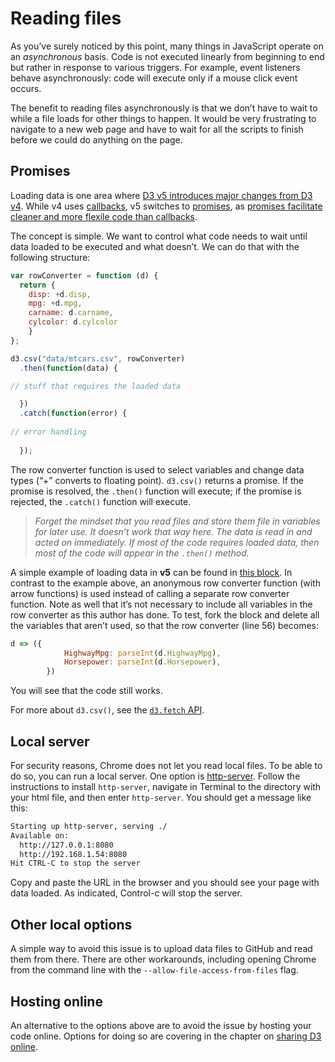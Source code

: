 # Reading files <i class="fa fa-file-text-o"></i>

As you've surely noticed by this point, many things in JavaScript operate on an *asynchronous* basis. Code is not executed linearly from beginning to end but rather in response to various triggers. For example, event listeners behave asynchronously: code will execute only if a mouse click event occurs.

The benefit to reading files asynchronously is that we don't have to wait to while a file loads for other things to happen. It would be very frustrating to navigate to a new web page and have to wait for all the scripts to finish before we could do anything on the page.

## Promises

Loading data is one area where [D3 v5 introduces major changes from D3 v4](https://github.com/d3/d3/blob/master/CHANGES.md){target="_blank"}. While v4 uses [callbacks](https://javascript.info/callbacks){target="_blank"}, v5 switches to [promises](https://javascript.info/promise-basics){target="_blank"}, as [promises facilitate cleaner and more flexile code than callbacks](https://hiddentao.com/archives/2014/04/21/why-promises-are-more-flexible-than-callbacks){target="_blank"}.

The concept is simple. We want to control what code needs to wait until data loaded to be executed and what doesn't. We can do that with the following structure:

``` js
var rowConverter = function (d) {
  return {
    disp: +d.disp,
    mpg: +d.mpg,
    carname: d.carname,
    cylcolor: d.cylcolor
    }
};  

d3.csv("data/mtcars.csv", rowConverter)
  .then(function(data) {

// stuff that requires the loaded data

  })
  .catch(function(error) {
  
// error handling  
  
  });
```  

The row converter function is used to select variables and change data types ("+" converts to floating point). `d3.csv()` returns a promise. If the promise is resolved, the `.then()` function will execute; if the promise is rejected, the `.catch()` function will execute.

> <i class="fa fa-exclamation-triangle"></i> *Forget the mindset that you read files and store them file in variables for later use. It doesn't work that way here. The data is read in and acted on immediately. If most of the code requires loaded data, then most of the code will appear in the `.then()` method.*

A simple example of loading data in **v5** can be found in [this block](https://blockbuilder.org/tiktaktok/c2e02e2916c226ef44ed233cb46db40c){target="_blank"}. In contrast to the example above, an anonymous row converter function (with arrow functions) is used instead of calling a separate row converter function. Note as well that it's not necessary to include all variables in the row converter as this author has done. To test, fork the block and delete all the variables that aren't used, so that the row converter (line 56) becomes:

``` js
d => ({
			HighwayMpg: parseInt(d.HighwayMpg),
			Horsepower: parseInt(d.Horsepower),
		})
```

You will see that the code still works.

For more about `d3.csv()`, see the [`d3.fetch` API](https://github.com/d3/d3-fetch/blob/v1.1.2/README.md#csv){target="_blank"}.

## Local server

For security reasons, Chrome does not let you read local files. To be able to do so, you can run a local server. One option is [http-server](https://www.npmjs.com/package/http-server){target="_blank"}. Follow the instructions to install `http-server`, navigate in Terminal to the directory with your html file, and then enter `http-server`. You should get a message like this:

``` bash
Starting up http-server, serving ./
Available on:
  http://127.0.0.1:8080
  http://192.168.1.54:8080
Hit CTRL-C to stop the server
```

Copy and paste the URL in the browser and you should see your page with data loaded. As indicated, Control-c will stop the server.

## Other local options

A simple way to avoid this issue is to upload data files to GitHub and read them from there. There are other workarounds, including opening Chrome from the command line with the `--allow-file-access-from-files` flag.

## Hosting online

An alternative to the options above are to avoid the issue by hosting your code online. Options for doing so are covering in the chapter on [sharing D3 online](share-d3-online.html).
